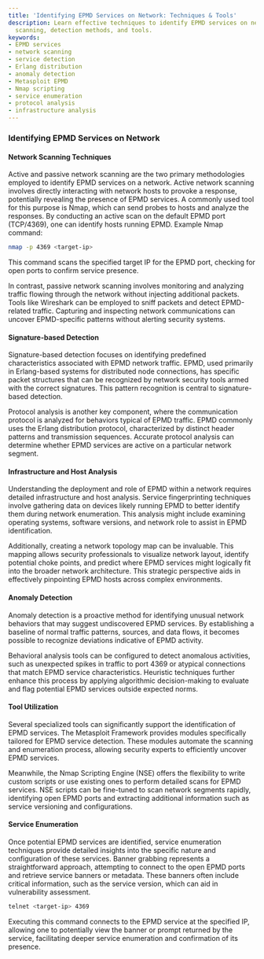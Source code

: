 ```yaml
---
title: 'Identifying EPMD Services on Network: Techniques & Tools'
description: Learn effective techniques to identify EPMD services on networks, including
  scanning, detection methods, and tools.
keywords:
- EPMD services
- network scanning
- service detection
- Erlang distribution
- anomaly detection
- Metasploit EPMD
- Nmap scripting
- service enumeration
- protocol analysis
- infrastructure analysis
---
```


### Identifying EPMD Services on Network

#### Network Scanning Techniques

Active and passive network scanning are the two primary methodologies employed to identify EPMD services on a network. Active network scanning involves directly interacting with network hosts to provoke a response, potentially revealing the presence of EPMD services. A commonly used tool for this purpose is Nmap, which can send probes to hosts and analyze the responses. By conducting an active scan on the default EPMD port (TCP/4369), one can identify hosts running EPMD. Example Nmap command:
```bash
nmap -p 4369 <target-ip>
```
This command scans the specified target IP for the EPMD port, checking for open ports to confirm service presence.

In contrast, passive network scanning involves monitoring and analyzing traffic flowing through the network without injecting additional packets. Tools like Wireshark can be employed to sniff packets and detect EPMD-related traffic. Capturing and inspecting network communications can uncover EPMD-specific patterns without alerting security systems.

#### Signature-based Detection

Signature-based detection focuses on identifying predefined characteristics associated with EPMD network traffic. EPMD, used primarily in Erlang-based systems for distributed node connections, has specific packet structures that can be recognized by network security tools armed with the correct signatures. This pattern recognition is central to signature-based detection.

Protocol analysis is another key component, where the communication protocol is analyzed for behaviors typical of EPMD traffic. EPMD commonly uses the Erlang distribution protocol, characterized by distinct header patterns and transmission sequences. Accurate protocol analysis can determine whether EPMD services are active on a particular network segment.

#### Infrastructure and Host Analysis

Understanding the deployment and role of EPMD within a network requires detailed infrastructure and host analysis. Service fingerprinting techniques involve gathering data on devices likely running EPMD to better identify them during network enumeration. This analysis might include examining operating systems, software versions, and network role to assist in EPMD identification.

Additionally, creating a network topology map can be invaluable. This mapping allows security professionals to visualize network layout, identify potential choke points, and predict where EPMD services might logically fit into the broader network architecture. This strategic perspective aids in effectively pinpointing EPMD hosts across complex environments.

#### Anomaly Detection

Anomaly detection is a proactive method for identifying unusual network behaviors that may suggest undiscovered EPMD services. By establishing a baseline of normal traffic patterns, sources, and data flows, it becomes possible to recognize deviations indicative of EPMD activity.

Behavioral analysis tools can be configured to detect anomalous activities, such as unexpected spikes in traffic to port 4369 or atypical connections that match EPMD service characteristics. Heuristic techniques further enhance this process by applying algorithmic decision-making to evaluate and flag potential EPMD services outside expected norms.

#### Tool Utilization

Several specialized tools can significantly support the identification of EPMD services. The Metasploit Framework provides modules specifically tailored for EPMD service detection. These modules automate the scanning and enumeration process, allowing security experts to efficiently uncover EPMD services.

Meanwhile, the Nmap Scripting Engine (NSE) offers the flexibility to write custom scripts or use existing ones to perform detailed scans for EPMD services. NSE scripts can be fine-tuned to scan network segments rapidly, identifying open EPMD ports and extracting additional information such as service versioning and configurations.

#### Service Enumeration

Once potential EPMD services are identified, service enumeration techniques provide detailed insights into the specific nature and configuration of these services. Banner grabbing represents a straightforward approach, attempting to connect to the open EPMD ports and retrieve service banners or metadata. These banners often include critical information, such as the service version, which can aid in vulnerability assessment.

```bash
telnet <target-ip> 4369
```

Executing this command connects to the EPMD service at the specified IP, allowing one to potentially view the banner or prompt returned by the service, facilitating deeper service enumeration and confirmation of its presence.